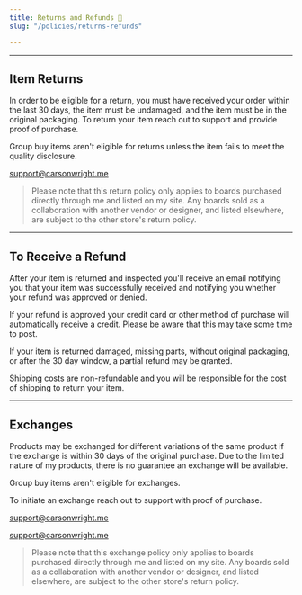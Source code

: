 ```yaml
---
title: Returns and Refunds 🛒
slug: "/policies/returns-refunds"

---
```

***

## Item Returns

In order to be eligible for a return, you must have received your order within the last 30 days, the item must be undamaged, and the item must be in the original packaging. To return your item reach out to support and provide proof of purchase.

Group buy items aren't eligible for returns unless the item fails to meet the quality disclosure.

[support@carsonwright.me](mailto:support@carsonwright.me)

> Please note that this return policy only applies to boards purchased directly through me and listed on my site. Any boards sold as a collaboration with another vendor or designer, and listed elsewhere, are subject to the other store's return policy.

***

## To Receive a Refund

After your item is returned and inspected you'll receive an email notifying you that your item was successfully received and notifying you whether your refund was approved or denied.

If your refund is approved your credit card or other method of purchase will automatically receive a credit. Please be aware that this may take some time to post.

If your item is returned damaged, missing parts, without original packaging, or after the 30 day window, a partial refund may be granted.

Shipping costs are non-refundable and you will be responsible for the cost of shipping to return your item.

***

## Exchanges

Products may be exchanged for different variations of the same product if the exchange is within 30 days of the original purchase. Due to the limited nature of my products, there is no guarantee an exchange will be available.

Group buy items aren't eligible for exchanges.

To initiate an exchange reach out to support with proof of purchase.

[support@carsonwright.me](mailto:support@carsonwright.me)

[support@carsonwright.me](mailto:support@carsonwright.me)

> Please note that this exchange policy only applies to boards purchased directly through me and listed on my site. Any boards sold as a collaboration with another vendor or designer, and listed elsewhere, are subject to the other store's return policy.
